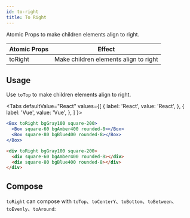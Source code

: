```yaml
---
id: to-right
title: To Right
---
```



Atomic Props to make children elements align to right.


| Atomic Props | Effect                                |
| ------------ | ------------------------------------- |
| toRight      | Make children elements align to right |

## Usage

Use `toTop` to make children elements align to right.

<Tabs
defaultValue="React"
values={[
{ label: 'React', value: 'React', },
{ label: 'Vue', value: 'Vue', },
]
}>
<TabItem value="React">

```jsx live
<Box toRight bgGray100 square-200>
  <Box square-60 bgAmber400 rounded-8></Box>
  <Box square-80 bgBlue400 rounded-8></Box>
</Box>
```

</TabItem>
<TabItem value="Vue">

```html
<div toRight bgGray100 square-200>
  <div square-60 bgAmber400 rounded-8></div>
  <div square-80 bgBlue400 rounded-8></div>
</div>
```

</TabItem>
</Tabs>

## Compose

`toRight` can compose with `toTop`、`toCenterY`、`toBottom`、`toBetween`、`toEvenly`、`toAround`:

<LayoutEngine4 />
